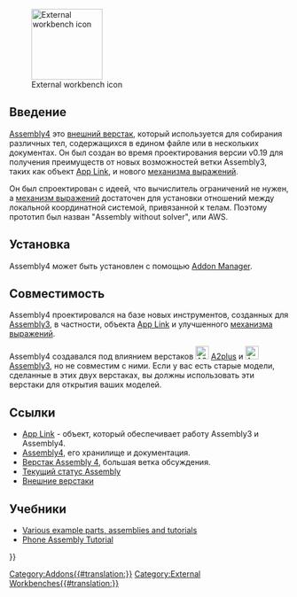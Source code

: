 <languages/>

[[Image:Assembly4_workbench_icon.svg|thumb|128px|External workbench icon]]

== Введение ==

{{TOCright}}

[[Assembly4_Workbench/ru|Assembly4]] это [[external_workbenches/ru|внешний верстак]], который используется для собирания различных тел, содержащихся в едином файле или в нескольких документах. Он был создан во время проектирования версии v0.19 для получения преимуществ от новых возможностей ветки Assembly3, таких как объект [[App_Link/ru|App Link]], и нового  [[expressions/ru|механизма выражений]].

Он был спроектирован с идеей, что вычислитель ограничений не нужен, а [[expressions/ru|механизм выражений]] достаточен для установки отношений между локальной координатной системой, привязанной к телам. Поэтому прототип был назван "Assembly without solver", или AWS.

==Установка==

Assembly4 может быть установлен с помощью [[Std_AddonMgr/ru|Addon Manager]].

== Совместимость ==

Assembly4 проектировался на базе новых инструментов, созданных для [[Assembly3_Workbench/ru|Assembly3]], в частности, объекта [[App_Link/ru|App Link]] и улучшенного [[expressions/ru|механизма выражений]].

Assembly4 создавался под влиянием верстаков [[File:A2p_workbench.svg|24px]] [[A2plus_Workbench/ru|A2plus]] и [[File:Assembly3_workbench_icon.svg|24px]][[Assembly3_Workbench/ru|Assembly3]], но не совместим с ними. Если у вас есть старые модели, сделанные в этих двух верстаках, вы должны использовать эти верстаки для открытия ваших моделей.

==Ссылки==

* [[App_Link/ru|App Link]] - объект, который обеспечивает работу Assembly3 и Assembly4.
* [https://github.com/Zolko-123/FreeCAD_Assembly4 Assembly4], его хранилище и документация.
* [https://forum.freecadweb.org/viewtopic.php?f=20&t=34806 Верстак Assembly 4], большая ветка обсуждения.
* [https://forum.freecadweb.org/viewtopic.php?f=20&t=34583 Текущий статус Assembly]
* [[External_workbenches/ru|Внешние верстаки]]

==Учебники==

* [https://github.com/Zolko-123/FreeCAD_Examples Various example parts, assemblies and tutorials]
* [https://github.com/thermalling/FreeCADAsm4_TutorialSubassembly/ Phone Assembly Tutorial]

{{Userdocnavi{{#translation:}}}}
[[Category:Addons{{#translation:}}]]
[[Category:External Workbenches{{#translation:}}]]